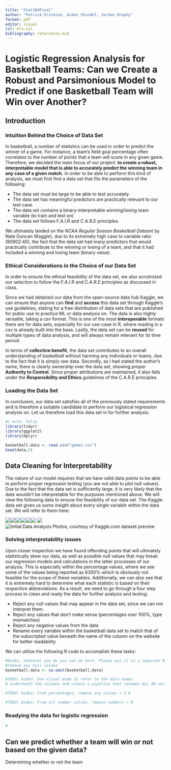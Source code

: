 ```yaml
---
title: "Stat184Final"
author: "Patrick Erickson, Aiden Shindel, Jordan Brophy"
format: pdf
editor: visual
csl: mla.csl
bibliography: references.bib
---
```


# Logistic Regression Analysis for Basketball Teams: Can we Create a Robust and Parsimonious Model to Predict if one Basketball Team will Win over Another?

## Introduction

### Intuition Behind the Choice of Data Set

In basketball, a number of statistics can be used in order to predict the winner of a game. For instance, a team's field goal percentage often correlates to the number of points that a team will score in any given game. Therefore, we decided the main focus of our project: **to create a robust, interpretable model that is able to accurately predict the winning team in any case of a given match.** In order to be able to perform this kind of analysis, we must first find a data set that fits the parameters of the following:

-   The data set must be large to be able to test accurately.
-   The data set has meaningful predictors are practically relevant to our test case.
-   The data set contains a binary-interpretable winning/losing team variable (to train and test on)
-   The data set follows F.A.I.R and C.A.R.E principles.

We ultimately landed on the *NCAA Regular Season Basketball Dataset* by Nate Duncan (Kaggle), due to its extremely high case to variable ratio (90902:40), the fact that the data set had many predictors that would practically contribute to the winning or losing of a team, and that it had included a winning and losing team (binary value).

### Ethical Considerations in the Choice of our Data Set

In order to ensure the ethical feasibility of the data set, we also scrutinized our selection to follow the F.A.I.R and C.A.R.E principles as discussed in class.

Since we had obtained our data from the open-source data hub Kaggle, we can ensure that anyone can **find** and **access** this data set through Kaggle's use guidelines, stating for a free distribution of data sets that are published for public use to practice ML or data analysis on. The data is also highly versatile, taking a csv format. This is one of the most **interoperable** formats there are for data sets, especially for our use-case in R, where reading in a csv is already built into the base. Lastly, the data set can be **reused** for multiple types of data analysis, and will always remain relevant for its time period.

In terms of **collective benefit**, the data set contributes to an overall understanding of basketball without harming any individuals or teams, due to the fact that it is simply raw data. Secondly, as I had stated the author's name, there is clearly ownership over the data set, showing proper **Authority to Control**. Since proper attributions are maintained, it also falls under the **Responsibility and Ethics** guidelines of the C.A.R.E principles.

### Loading the Data Set

In conclusion, our data set satisfies all of the previously stated requirements and is therefore a suitable candidate to perform our logistical regression analysis on. Let us therefore load this data set in for further analysis:

```r
#| echo: false
library(tidyr)
library(ggplot2)
library(dplyr)

basketball.data <- read.csv("games.csv")
head(data,5)
```

## Data Cleaning for Interpretability

The nature of our model requires that we have valid data points to be able to perform proper regression testing (you are not able to plot null values). Due to the fact that the data set is sufficiently large, it is very likely that the data wouldn't be interpretable for the purposes mentioned above. We will view the following data to ensure the feasibility of our data set. The Kaggle data set gives us some insight about every single variable within the data set. We will refer to them here:

![](ProjectPictures/5_1cols.jpg)![](ProjectPictures/5_2cols.jpg)![](ProjectPictures/5_3cols.jpg)![](ProjectPictures/5_4cols.jpg)![](ProjectPictures/5_5cols.jpg)![](ProjectPictures/5_6cols.jpg) ![](ProjectPictures/5_7cols.jpg)![Initial Data Analysis Photos, courtesy of Kaggle.com dataset preview](ProjectPictures/5_8cols.jpg)

### Solving interpretability issues

Upon closer inspection we have found offending points that will ultimately statistically skew our data, as well as possible null values that may break our regression models and calculations in the latter processes of our analysis. This is especially within the percentage values, where we see some of the values being reported as 6300% which is obviously not feasible for the scope of these variables. Additionally, we can also see that it is extremely hard to determine what each statistic is based on their respective abbreviations. As a result, we need to go through a four step process to clean and ready the data for further analysis and testing:

-   Reject any null values that may appear in the data set, since we can not interpret them.
-   Reject any values that don't make sense (percentages over 100%, type mismatches)
-   Reject any negative values from the data
-   Rename every variable within the basketball data set to match that of the subscripted value beneath the name of the column on the website for better readability

We can utilize the following R code to accomplish these tasks:

```r

#Aiden, whatever you do you can do here. Please put it in a separate R Script, and we'll figure out commit stuff after meeting up together tomorrow, whenever you're free
#remove any null values
basketball.data <- na.omit(basketball.data)

#TODO: Aiden: Use visual made to refer to the data names
# underneath the columns and create a pipeline that renames ALL 40 variables to the ones mentioned in the Kaggle Dataset

#TODO: Aiden: From percentages, remove any values > 1.0

#TODO: Aiden: From all number values, remove numbers < 0

```

### Readying the data for logistic regression

```r
# 
```

## Can we predict whether a team will win or not based on the given data?

Determining whether or not the team
